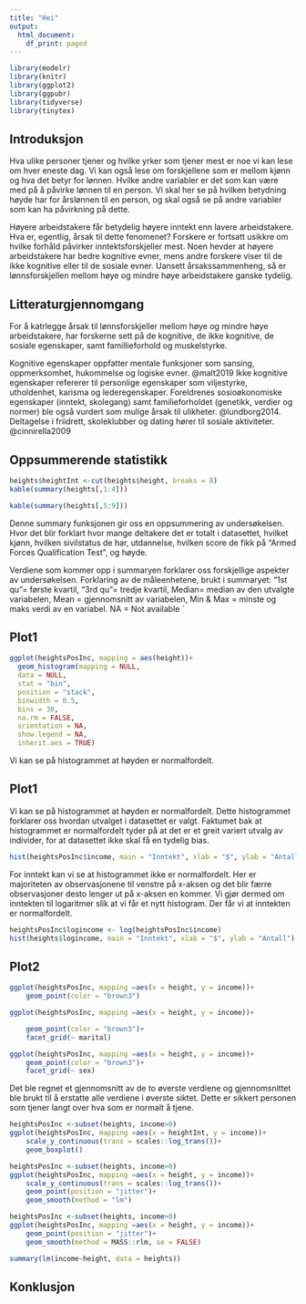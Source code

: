```yaml
---
title: "Hei"
output:
  html_document:
    df_print: paged
---
```


```r
library(modelr)
library(knitr)
library(ggplot2)
library(ggpubr)
library(tidyverse)
library(tinytex)
```

## Introduksjon 

Hva ulike personer tjener og hvilke yrker som tjener mest er noe vi kan lese om hver eneste dag. Vi kan også lese om forskjellene som er mellom kjønn og hva det betyr for lønnen. Hvilke andre variabler er det som kan være med på å påvirke lønnen til en person. Vi skal her se på hvilken betydning høyde har for årslønnen til en person, og skal også se på andre variabler som kan ha påvirkning på dette. 

Høyere arbeidstakere får betydelig høyere inntekt enn lavere arbeidstakere. 
Hva er, egentlig, årsak til dette fenomenet? 
Forskere er fortsatt usikkre om hvilke forhåld påvirker inntektsforskjeller mest. Noen hevder at høyere arbeidstakere har bedre kognitive evner, mens andre forskere viser til de ikke kognitive eller til de sosiale evner.
Uansett årsakssammenheng, så er lønnsforskjellen mellom høye og mindre høye arbeidstakere ganske tydelig.

## Litteraturgjennomgang 
For å katrlegge årsak til lønnsforskjeller mellom høye og mindre høye arbeidstakere, har forskerne sett på de kognitive, de ikke kognitive, de sosiale egenskaper, samt famillieforhold og muskelstyrke.

Kognitive egenskaper oppfatter mentale funksjoner som sansing, oppmerksomhet, hukommelse og logiske evner. @malt2019
Ikke kognitive egenskaper refererer til personlige egenskaper som viljestyrke, utholdenhet, karisma og lederegenskaper. Foreldrenes sosioøkonomiske egenskaper (inntekt, skolegang) samt familieforholdet (genetikk, verdier og normer) ble også vurdert som mulige årsak til ulikheter. @lundborg2014.
Deltagelse i friidrett, skoleklubber og dating hører til sosiale aktiviteter. @cinnirella2009
 
 
## Oppsummerende statistikk

```r
heights$heightInt <-cut(heights$height, breaks = 8)
kable(summary(heights[,1:4]))
```

```r
kable(summary(heights[,5:9]))
```

Denne summary funksjonen gir oss en oppsummering av undersøkelsen. Hvor det blir forklart hvor mange deltakere det er totalt i datasettet, hvilket kjønn, hvilken sivilstatus de har, utdannelse, hvilken score de fikk på "Armed Forces Qualification Test", og høyde. 

Verdiene som kommer opp i summaryen forklarer oss forskjellige aspekter av undersøkelsen. Forklaring av de måleenhetene, brukt i summaryet: 
"1st qu"= første kvartil, "3rd qu"= tredje kvartil, Median= median av den utvalgte variabelen, Mean = gjennomsnitt av variabelen, Min & Max = minste og maks verdi av en variabel. NA = Not available 
`

## Plot1

```r
ggplot(heightsPosInc, mapping = aes(height))+
  geom_histogram(mapping = NULL,
  data = NULL,
  stat = "bin",
  position = "stack",
  binwidth = 0.5,
  bins = 30,
  na.rm = FALSE,
  orientation = NA,
  show.legend = NA,
  inherit.aes = TRUE)
```

Vi kan se på histogrammet at høyden er normalfordelt. 



## Plot1

Vi kan se på histogrammet at høyden er normalfordelt. Dette histogrammet forklarer oss hvordan utvalget i datasettet er valgt. Faktumet bak at histogrammet er normalfordelt tyder på at det er et greit variert utvalg av individer, for at datasettet ikke skal få en tydelig bias.  

```r
hist(heightsPosInc$income, main = "Inntekt", xlab = "$", ylab = "Antall")
```
For inntekt kan vi se at histogrammet ikke er normalfordelt. Her er majoriteten av observasjonene til venstre på x-aksen og det blir færre observasjoner desto lenger ut på x-aksen en kommer. Vi gjør dermed om inntekten til logaritmer slik at vi får et nytt histogram. Der får vi at inntekten er normalfordelt. 

```r
heightsPosInc$logincome <- log(heightsPosInc$income)
hist(heights$logincome, main = "Inntekt", xlab = "$", ylab = "Antall")
```


## Plot2
```r
ggplot(heightsPosInc, mapping =aes(x = height, y = income))+
    geom_point(color = "brown3")
```

```r
ggplot(heightsPosInc, mapping =aes(x = height, y = income))+

    geom_point(color = "brown3")+
    facet_grid(~ marital)
```

```r
ggplot(heightsPosInc, mapping =aes(x = height, y = income))+
    geom_point(color = "brown3")+
    facet_grid(~ sex)
```

Det ble regnet et gjennomsnitt av de to øverste verdiene og gjennomsnittet ble brukt til å erstatte alle verdiene i øverste siktet. Dette er sikkert personen som tjener langt over hva som er normalt å tjene. 


```r
heightsPosInc <-subset(heights, income>0)
ggplot(heightsPosInc, mapping =aes(x = heightInt, y = income))+
    scale_y_continuous(trans = scales::log_trans())+
    geom_boxplot()
```

```r
heightsPosInc <-subset(heights, income>0)
ggplot(heightsPosInc, mapping =aes(x = height, y = income))+
    scale_y_continuous(trans = scales::log_trans())+
    geom_point(position = "jitter")+
    geom_smooth(method = "lm")
```

```r
heightsPosInc <-subset(heights, income>0)
ggplot(heightsPosInc, mapping =aes(x = height, y = income))+
    geom_point(position = "jitter")+
    geom_smooth(method = MASS::rlm, se = FALSE)
```

```r
summary(lm(income~height, data = heights))
```
 
## Konklusjon


